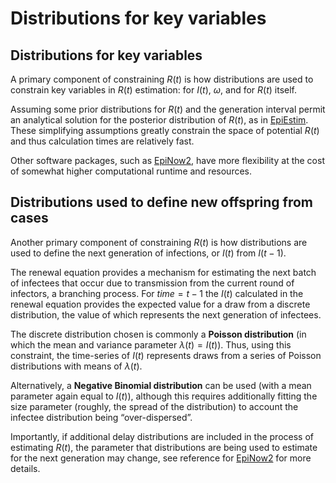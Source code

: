 # Distributions for key variables { .unnumbered}

## Distributions for key variables

A primary component of constraining $R(t)$ is how distributions are used to constrain key variables in $R(t)$ estimation: for $I(t)$, $ω$, and for $R(t)$ itself. 

Assuming some prior distributions for $R(t)$ and the generation interval permit an analytical solution for the posterior distribution of $R(t)$, as in [EpiEstim](package_EpiEstim.qmd). These simplifying assumptions greatly constrain the space of potential $R(t)$ and thus calculation times are relatively fast. 

Other software packages, such as [EpiNow2](package_EpiNow2.qmd), have more flexibility at the cost of somewhat higher computational runtime and resources.

## Distributions used to define new offspring from cases

Another primary component of constraining $R(t)$ is how distributions are used to define the next generation of infections, or $I(t)$ from $I(t-1)$. 

The renewal equation provides a mechanism for estimating the next batch of infectees that occur due to transmission from the current round of infectors, a branching process. For $time = t-1$ the $I(t)$ calculated in the renewal equation provides the expected value for a draw from a discrete distribution, the value of which represents the next generation of infectees. 

The discrete distribution chosen is commonly a **Poisson distribution** (in which the mean and variance parameter $λ(t)=I(t)$). Thus, using this constraint, the time-series of $I(t)$ represents draws from a series of Poisson distributions with means of $λ(t)$.

Alternatively, a **Negative Binomial distribution** can be used (with a mean parameter again equal to $I(t)$), although this requires additionally fitting the size parameter (roughly, the spread of the distribution) to account the infectee distribution being “over-dispersed”. 

Importantly, if additional delay distributions are included in the process of estimating $R(t)$, the parameter that distributions are being used to estimate for the next generation may change, see reference for [EpiNow2](package_EpiNow2.qmd) for more details.
